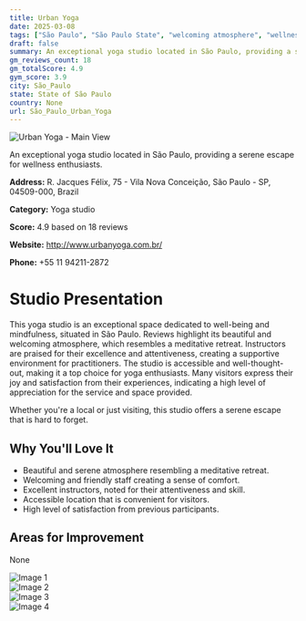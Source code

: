 ```yaml
---
title: Urban Yoga
date: 2025-03-08
tags: ["São Paulo", "São Paulo State", "welcoming atmosphere", "wellness-focused", "São Paulo"]  
draft: false
summary: An exceptional yoga studio located in São Paulo, providing a serene escape for wellness enthusiasts.
gm_reviews_count: 18
gm_totalScore: 4.9
gym_score: 3.9
city: São_Paulo
state: State of São Paulo
country: None
url: São_Paulo_Urban_Yoga
---
```


<div className="aspect-[16/9] relative my-8">
  <img 
    src="https://lh5.googleusercontent.com/p/AF1QipOd6aN0FqBQ-dL9EBUHNLfyEPliJ9X8TdRhD06N=w1920-h1080-k-no"
    alt="Urban Yoga - Main View"
    className="object-cover absolute inset-0 w-full h-full rounded-lg"
  />
</div>

An exceptional yoga studio located in São Paulo, providing a serene escape for wellness enthusiasts.

**Address:** R. Jacques Félix, 75 - Vila Nova Conceição, São Paulo - SP, 04509-000, Brazil

**Category:** Yoga studio

**Score:** 4.9 based on 18 reviews

**Website:** http://www.urbanyoga.com.br/

**Phone:** +55 11 94211-2872

# Studio Presentation

This yoga studio is an exceptional space dedicated to well-being and mindfulness, situated in São Paulo. Reviews highlight its beautiful and welcoming atmosphere, which resembles a meditative retreat. Instructors are praised for their excellence and attentiveness, creating a supportive environment for practitioners. The studio is accessible and well-thought-out, making it a top choice for yoga enthusiasts. Many visitors express their joy and satisfaction from their experiences, indicating a high level of appreciation for the service and space provided.

Whether you're a local or just visiting, this studio offers a serene escape that is hard to forget.

## Why You'll Love It

- Beautiful and serene atmosphere resembling a meditative retreat.
- Welcoming and friendly staff creating a sense of comfort.
- Excellent instructors, noted for their attentiveness and skill.
- Accessible location that is convenient for visitors.
- High level of satisfaction from previous participants.

## Areas for Improvement

None

<div className="grid grid-cols-1 xl:grid-cols-2 gap-4 my-8">
<div className="aspect-[4/3] relative"><img src="https://lh5.googleusercontent.com/p/AF1QipPaQ0sAN6c5DK2E3uCVIrdiMNfMBJtPtDdj3EVn=w1920-h1080-k-no" alt="Image 1" className="object-cover absolute inset-0 w-full h-full rounded-lg" /></div>
<div className="aspect-[4/3] relative"><img src="https://lh5.googleusercontent.com/p/AF1QipM0MwO0pvYeN_Hgmj14wN1hnbLeog-LbxZMixKG=w1920-h1080-k-no" alt="Image 2" className="object-cover absolute inset-0 w-full h-full rounded-lg" /></div>
<div className="aspect-[4/3] relative"><img src="https://lh5.googleusercontent.com/p/AF1QipN_9XIHZIrgdIiEXeYPY5LhJ8MZKBIw3j8lc7uy=w1920-h1080-k-no" alt="Image 3" className="object-cover absolute inset-0 w-full h-full rounded-lg" /></div>
<div className="aspect-[4/3] relative"><img src="https://lh5.googleusercontent.com/p/AF1QipMddWVt1xb3raroVbjRrc_2E0QLLX1KAgYq8S7y=w1920-h1080-k-no" alt="Image 4" className="object-cover absolute inset-0 w-full h-full rounded-lg" /></div>
</div>